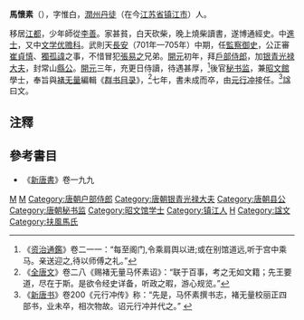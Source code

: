 '''馬懷素'''（{{bd|?||?||}}），字惟白，[[润州_(隋朝)|潤州]][[丹徒县|丹徒]]（在今[[江苏省|江苏省]][[镇江市|镇江市]]）人。

移居[[江都|江都]]，少年師從[[李善|李善]]。家甚貧，白天砍柴，晚上燒柴讀書，遂博通經史。中[[進士|進士]]，又中[[文学优赡科|文学优赡科]]。武則天[[长安_(年号)|長安]]（701年—705年）中期，任[[監察御史|監察御史]]，公正審[[崔貞慎|崔貞慎]]、[[獨孤諱|獨孤諱]]之事，不惜冒犯[[張易之|張易之]]兄弟。[[開元|開元]]初年，拜[[戶部侍郎|戶部侍郎]]，加[[银青光禄大夫|银青光禄大夫]]，封常山[[縣公|縣公]]。[[開元|開元]]三年，充更日侍讀，待遇甚厚，<ref>《[[资治通鑑|资治通鑑]]》卷二一一：“每至阁门,令乘肩舆以进;或在别馆道远,听于宫中乘马。亲送迎之,待以师傅之礼。”</ref>後官[[秘书监|秘书监]]，兼[[昭文館|昭文館]]學士，奉旨與[[褚无量|褚无量]]編輯《[[群书目录|群书目录]]》，<ref>《[[全唐文|全唐文]]》卷二八《赐褚无量马怀素诏》：“联于百事，考之无如文籍；先王要道，尽在于斯。是欲令经史详备，听政之暇，游心规览。”</ref>七年，書未成而卒，由[[元行冲|元行冲]]接任。<ref>《[[新唐书|新唐书]]》卷200《元行冲传》称：“先是，马怀素撰书志，褚无量校丽正四部书，业未卒，相次物故。诏元行冲并代之。” </ref>諡曰文。

==注釋==
{{reflist}}

==參考書目==
* 《[[新唐書|新唐書]]》卷一九九

{{DEFAULTSORT:M}}
[[Category:唐朝进士|M]]
[[Category:武周监察御史|M]]
[[Category:唐朝户部侍郎|Category:唐朝户部侍郎]]
[[Category:唐朝银青光禄大夫|Category:唐朝银青光禄大夫]]
[[Category:唐朝县公|Category:唐朝县公]]
[[Category:唐朝秘书监|Category:唐朝秘书监]]
[[Category:昭文馆学士|Category:昭文馆学士]]
[[Category:镇江人|Category:镇江人]]
[[Category:马姓|H]]
[[Category:諡文|Category:諡文]]
[[Category:扶風馬氏|Category:扶風馬氏]]